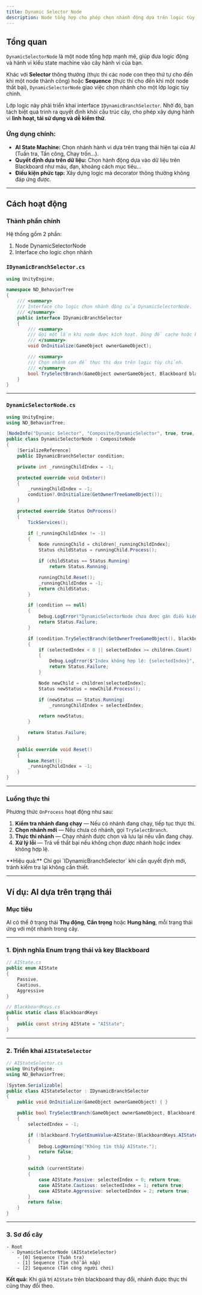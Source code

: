 ```yaml
---
title: Dynamic Selector Node
description: Node tổng hợp cho phép chọn nhánh động dựa trên logic tùy chỉnh.
---
```




## Tổng quan
`DynamicSelectorNode` là một node tổng hợp mạnh mẽ, giúp đưa logic động và hành vi kiểu state machine vào cây hành vi của bạn.

Khác với **Selector** thông thường (thực thi các node con theo thứ tự cho đến khi một node thành công) hoặc **Sequence** (thực thi cho đến khi một node thất bại), `DynamicSelectorNode` giao việc chọn nhánh cho một lớp logic tùy chỉnh.

Lớp logic này phải triển khai interface `IDynamicBranchSelector`. Nhờ đó, bạn tách biệt quá trình ra quyết định khỏi cấu trúc cây, cho phép xây dựng hành vi **linh hoạt, tái sử dụng và dễ kiểm thử**.

### Ứng dụng chính:
- **AI State Machine:** Chọn nhánh hành vi dựa trên trạng thái hiện tại của AI (Tuần tra, Tấn công, Chạy trốn...).
- **Quyết định dựa trên dữ liệu:** Chọn hành động dựa vào dữ liệu trên Blackboard như máu, đạn, khoảng cách mục tiêu...
- **Điều kiện phức tạp:** Xây dựng logic mà decorator thông thường không đáp ứng được.

---

## Cách hoạt động

### Thành phần chính
Hệ thống gồm 2 phần:
1. Node DynamicSelectorNode
2. Interface cho logic chọn nhánh

### `IDynamicBranchSelector.cs`
```csharp
using UnityEngine;

namespace ND_BehaviorTree
{
    /// <summary>
    /// Interface cho logic chọn nhánh động của DynamicSelectorNode.
    /// </summary>
    public interface IDynamicBranchSelector
    {
        /// <summary>
        /// Gọi một lần khi node được kích hoạt. Dùng để cache hoặc khởi tạo.
        /// </summary>
        void OnInitialize(GameObject ownerGameObject);

        /// <summary>
        /// Chọn nhánh con để thực thi dựa trên logic tùy chỉnh.
        /// </summary>
        bool TrySelectBranch(GameObject ownerGameObject, Blackboard blackboard, out int selectedIndex);
    }
}
```

---

### `DynamicSelectorNode.cs`
```csharp
using UnityEngine;
using ND_BehaviorTree;

[NodeInfo("Dynamic Selector", "Composite/DynamicSelector", true, true, iconPath: "Assets/ND_BehaviorTree/NDBT/Icons/adaptation.png")]
public class DynamicSelectorNode : CompositeNode
{
    [SerializeReference]
    public IDynamicBranchSelector condition;

    private int _runningChildIndex = -1;

    protected override void OnEnter()
    {
        _runningChildIndex = -1;
        condition?.OnInitialize(GetOwnerTreeGameObject());
    }

    protected override Status OnProcess()
    {
        TickServices();

        if (_runningChildIndex != -1)
        {
            Node runningChild = children[_runningChildIndex];
            Status childStatus = runningChild.Process();

            if (childStatus == Status.Running)
                return Status.Running;

            runningChild.Reset();
            _runningChildIndex = -1;
            return childStatus;
        }

        if (condition == null)
        {
            Debug.LogError("DynamicSelectorNode chưa được gán điều kiện.", this);
            return Status.Failure;
        }

        if (condition.TrySelectBranch(GetOwnerTreeGameObject(), blackboard, out int selectedIndex))
        {
            if (selectedIndex < 0 || selectedIndex >= children.Count)
            {
                Debug.LogError($"Index không hợp lệ: {selectedIndex}", this);
                return Status.Failure;
            }

            Node newChild = children[selectedIndex];
            Status newStatus = newChild.Process();

            if (newStatus == Status.Running)
                _runningChildIndex = selectedIndex;

            return newStatus;
        }

        return Status.Failure;
    }
    
    public override void Reset()
    {
        base.Reset();
        _runningChildIndex = -1;
    }
}
```

---

### Luồng thực thi
Phương thức `OnProcess` hoạt động như sau:

1. **Kiểm tra nhánh đang chạy** — Nếu có nhánh đang chạy, tiếp tục thực thi.
2. **Chọn nhánh mới** — Nếu chưa có nhánh, gọi `TrySelectBranch`.
3. **Thực thi nhánh** — Chạy nhánh được chọn và lưu lại nếu vẫn đang chạy.
4. **Xử lý lỗi** — Trả về thất bại nếu không chọn được nhánh hoặc index không hợp lệ.

<Aside type="note">
**Hiệu quả:** Chỉ gọi `IDynamicBranchSelector` khi cần quyết định mới, tránh kiểm tra lại không cần thiết.
</Aside>

---

## Ví dụ: AI dựa trên trạng thái

### Mục tiêu
AI có thể ở trạng thái **Thụ động**, **Cẩn trọng** hoặc **Hung hăng**, mỗi trạng thái ứng với một nhánh trong cây.

---

### 1. Định nghĩa Enum trạng thái và key Blackboard
```csharp
// AIState.cs
public enum AIState
{
    Passive,
    Cautious,
    Aggressive
}

// BlackboardKeys.cs
public static class BlackboardKeys
{
    public const string AIState = "AIState";
}
```

---

### 2. Triển khai `AIStateSelector`
```csharp
// AIStateSelector.cs
using UnityEngine;
using ND_BehaviorTree;

[System.Serializable]
public class AIStateSelector : IDynamicBranchSelector
{
    public void OnInitialize(GameObject ownerGameObject) { }

    public bool TrySelectBranch(GameObject ownerGameObject, Blackboard blackboard, out int selectedIndex)
    {
        selectedIndex = -1;

        if (!blackboard.TryGetEnumValue<AIState>(BlackboardKeys.AIState, out AIState currentState))
        {
            Debug.LogWarning("Không tìm thấy AIState.");
            return false;
        }

        switch (currentState)
        {
            case AIState.Passive: selectedIndex = 0; return true;
            case AIState.Cautious: selectedIndex = 1; return true;
            case AIState.Aggressive: selectedIndex = 2; return true;
        }
        return false;
    }
}
```

---

### 3. Sơ đồ cây
```plaintext
- Root
  - DynamicSelectorNode (AIStateSelector)
    - [0] Sequence (Tuần tra)
    - [1] Sequence (Tìm chỗ ẩn nấp)
    - [2] Sequence (Tấn công người chơi)
```

**Kết quả:** Khi giá trị `AIState` trên blackboard thay đổi, nhánh được thực thi cũng thay đổi theo.
